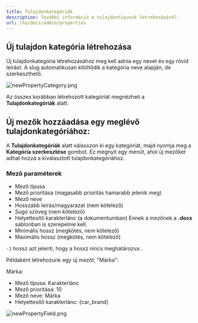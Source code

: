```yaml
---
title: Tulajdonkategóriák
description: További információ a tulajdontípusok létrehozásáról.
url: /hu/docs/admin/properties
---
```


## Új tulajdon kategória létrehozása

Új tulajdonkategória létrehozásához meg kell adnia egy nevet és egy rövid leírást.
A slug automatikusan kitöltődik a kategória neve alapján, de szerkeszthető.

![newPropertyCategory.png](/images/hu/admin/newPropertyCategory.png)

Az összes korábban létrehozott kategóriát megnézheti a **Tulajdonkategóriák** alatt.

## Új mezők hozzáadása egy meglévő tulajdonkategóriához:

A **Tulajdonkategóriák** alatt válasszon ki egy kategóriát, majd nyomja meg a **Kategória szerkesztése** gombot.
Ez megnyit egy menüt, ahol új mezőket adhat hozzá a kiválasztott tulajdonkategóriához.

### Mező paraméterek

- Mező típusa
- Mező prioritása (magasabb prioritás hamarabb jelenik meg)
- Mező neve
- Hosszabb leírás/magyarázat (nem kötelező)
- Sugó szöveg (nem kötelező)
- Helyettesítő karakterlánc (a dokumentumban)
  Ennek a mezőnek a **.docx** sablonban is szerepelnie kell.
- Minimális hossz (megkötés, nem kötelező)
- Maximális hossz (megkötés, nem kötelező)

`-1` hossz azt jelenti, hogy a hossz nincs meghatározva .

Példaként létrehozunk egy új mezőt, "Márka":

Márka:

- Mező típusa: Karakterlánc
- Mező prioritása: 10
- Mező neve: Márka
- Helyettesítő karakterlánc: \{car_brand\}

![newPropertyField.png](/images/hu/admin/newPropertyField.png)
